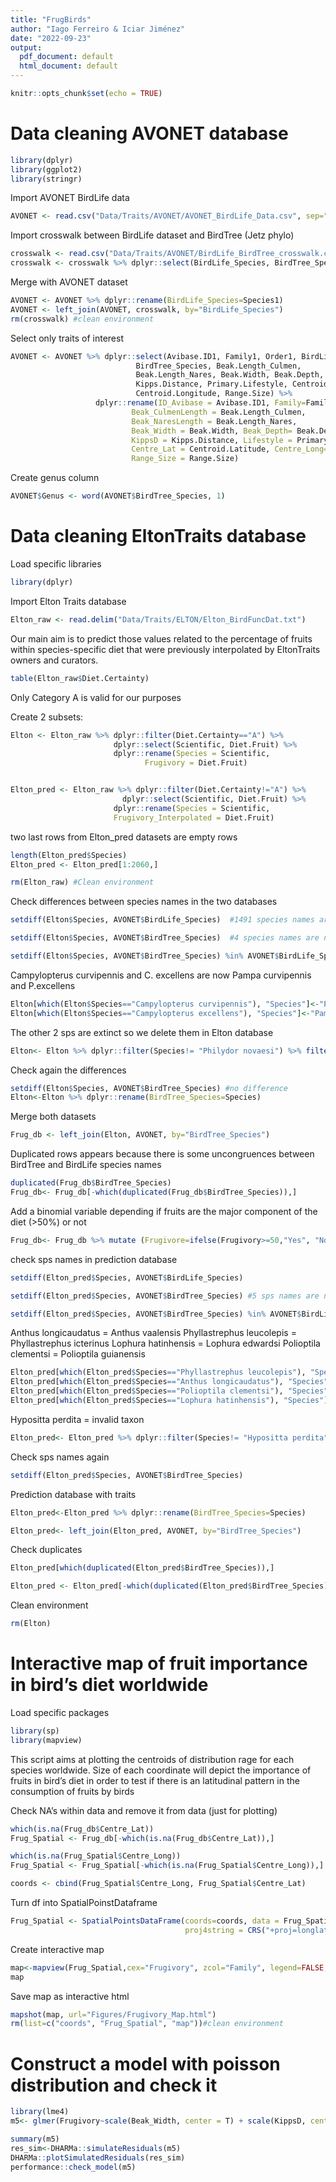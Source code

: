```yaml
---
title: "FrugBirds"
author: "Iago Ferreiro & Iciar Jiménez"
date: "2022-09-23"
output:
  pdf_document: default
  html_document: default
---
```


```r
knitr::opts_chunk$set(echo = TRUE)
```

# Data cleaning AVONET database


```r
library(dplyr)
library(ggplot2)
library(stringr)
```



Import AVONET  BirdLife data 
```r
AVONET <- read.csv("Data/Traits/AVONET/AVONET_BirdLife_Data.csv", sep=";")

```


Import crosswalk between BirdLife dataset and BirdTree (Jetz phylo)
```r
crosswalk <- read.csv("Data/Traits/AVONET/BirdLife_BirdTree_crosswalk.csv", sep=";")
crosswalk <- crosswalk %>% dplyr::select(BirdLife_Species, BirdTree_Species)

```


Merge with AVONET dataset
```r
AVONET <- AVONET %>% dplyr::rename(BirdLife_Species=Species1) 
AVONET <- left_join(AVONET, crosswalk, by="BirdLife_Species")
rm(crosswalk) #clean environment
```

Select only traits of interest
```r
AVONET <- AVONET %>% dplyr::select(Avibase.ID1, Family1, Order1, BirdLife_Species,
                            BirdTree_Species, Beak.Length_Culmen,
                            Beak.Length_Nares, Beak.Width, Beak.Depth,
                            Kipps.Distance, Primary.Lifestyle, Centroid.Latitude,
                            Centroid.Longitude, Range.Size) %>%
                   dplyr::rename(ID_Avibase = Avibase.ID1, Family=Family1, Order= Order1,
                           Beak_CulmenLength = Beak.Length_Culmen,
                           Beak_NaresLength = Beak.Length_Nares,
                           Beak_Width = Beak.Width, Beak_Depth= Beak.Depth,
                           KippsD = Kipps.Distance, Lifestyle = Primary.Lifestyle,
                           Centre_Lat = Centroid.Latitude, Centre_Long=Centroid.Longitude,
                           Range_Size = Range.Size)
```

Create genus column

```r
AVONET$Genus <- word(AVONET$BirdTree_Species, 1)
```

# Data cleaning EltonTraits database

Load specific libraries
```r
library(dplyr)

```


Import Elton Traits database
```r
Elton_raw <- read.delim("Data/Traits/ELTON/Elton_BirdFuncDat.txt")

```


Our main aim is to predict those values related to the percentage of fruits
within species-specific diet that were previously interpolated by EltonTraits
owners and curators.
```r
table(Elton_raw$Diet.Certainty) 
```
Only Category A is valid for our purposes


Create 2 subsets:
```r
Elton <- Elton_raw %>% dplyr::filter(Diet.Certainty=="A") %>% 
                       dplyr::select(Scientific, Diet.Fruit) %>%
                       dplyr::rename(Species = Scientific,
                              Frugivory = Diet.Fruit)


Elton_pred <- Elton_raw %>% dplyr::filter(Diet.Certainty!="A") %>% 
                         dplyr::select(Scientific, Diet.Fruit) %>%
                       dplyr::rename(Species = Scientific,
                       Frugivory_Interpolated = Diet.Fruit) 

```


two last rows from Elton_pred datasets are empty rows
```r
length(Elton_pred$Species)
Elton_pred <- Elton_pred[1:2060,]

rm(Elton_raw) #Clean environment

```


Check differences between species names in the two databases
```r
setdiff(Elton$Species, AVONET$BirdLife_Species)  #1491 species names are not coincident

setdiff(Elton$Species, AVONET$BirdTree_Species)  #4 species names are not coincident

setdiff(Elton$Species, AVONET$BirdTree_Species) %in% AVONET$BirdLife_Species  

```


Campylopterus curvipennis and C. excellens are now Pampa curvipennis and P.excellens
```r

Elton[which(Elton$Species=="Campylopterus curvipennis"), "Species"]<-"Pampa curvipennis"
Elton[which(Elton$Species=="Campylopterus excellens"), "Species"]<-"Pampa excellens"

```

The other 2 sps are extinct so we delete them in Elton database
```r

Elton<- Elton %>% dplyr::filter(Species!= "Philydor novaesi") %>% filter(Species!="Melamprosops phaeosoma")

```

Check again the differences
```r
setdiff(Elton$Species, AVONET$BirdTree_Species) #no difference
Elton<-Elton %>% dplyr::rename(BirdTree_Species=Species)
```

Merge both datasets
```r
Frug_db <- left_join(Elton, AVONET, by="BirdTree_Species")

```

Duplicated rows appears because there is some uncongruences between BirdTree and
BirdLife species names
```r
duplicated(Frug_db$BirdTree_Species)
Frug_db<- Frug_db[-which(duplicated(Frug_db$BirdTree_Species)),]

```


Add a binomial variable depending if fruits are the major component of the diet (>50%) or not
```r
Frug_db<- Frug_db %>% mutate (Frugivore=ifelse(Frugivory>=50,"Yes", "No"))
```


check sps names in prediction database
```r
setdiff(Elton_pred$Species, AVONET$BirdLife_Species)

setdiff(Elton_pred$Species, AVONET$BirdTree_Species) #5 sps names are not coincident

setdiff(Elton_pred$Species, AVONET$BirdTree_Species) %in% AVONET$BirdLife_Species 
```




Anthus longicaudatus = Anthus vaalensis
Phyllastrephus leucolepis = Phyllastrephus icterinus
Lophura hatinhensis = Lophura edwardsi
Polioptila clementsi = Polioptila guianensis
```r
Elton_pred[which(Elton_pred$Species=="Phyllastrephus leucolepis"), "Species"]<-"Phyllastrephus icterinus"
Elton_pred[which(Elton_pred$Species=="Anthus longicaudatus"), "Species"]<-"Anthus vaalensis"
Elton_pred[which(Elton_pred$Species=="Polioptila clementsi"), "Species"]<-"Polioptila guianensis"
Elton_pred[which(Elton_pred$Species=="Lophura hatinhensis"), "Species"]<-"Lophura edwardsi"

```


Hypositta perdita = invalid taxon
```r
Elton_pred<- Elton_pred %>% dplyr::filter(Species!= "Hypositta perdita") 

```


Check sps names again
```r
setdiff(Elton_pred$Species, AVONET$BirdTree_Species)

```


Prediction database with traits
```r
Elton_pred<-Elton_pred %>% dplyr::rename(BirdTree_Species=Species)

Elton_pred<- left_join(Elton_pred, AVONET, by="BirdTree_Species")

```


Check duplicates
```r
Elton_pred[which(duplicated(Elton_pred$BirdTree_Species)),]

Elton_pred <- Elton_pred[-which(duplicated(Elton_pred$BirdTree_Species)),]

```


Clean environment
```r
rm(Elton) 
```

# Interactive map of fruit importance in bird's diet worldwide


Load specific packages
```r
library(sp)
library(mapview)

```


This script aims at plotting the centroids of distribution rage for each
species worldwide. Size of each coordinate will depict the importance
of fruits in bird's diet in order to test if there is an latitudinal
pattern in the consumption of fruits by birds

Check NA's within data and remove it from data (just for plotting)
```r
which(is.na(Frug_db$Centre_Lat))
Frug_Spatial <- Frug_db[-which(is.na(Frug_db$Centre_Lat)),]

which(is.na(Frug_Spatial$Centre_Long))
Frug_Spatial <- Frug_Spatial[-which(is.na(Frug_Spatial$Centre_Long)),]

coords <- cbind(Frug_Spatial$Centre_Long, Frug_Spatial$Centre_Lat)


```

Turn df into SpatialPoinstDataframe
```r
Frug_Spatial <- SpatialPointsDataFrame(coords=coords, data = Frug_Spatial,
                                       proj4string = CRS("+proj=longlat +datum=WGS84 +ellps=WGS84 +towgs84=0,0,0"))

```



Create interactive map
```r
map<-mapview(Frug_Spatial,cex="Frugivory", zcol="Family", legend=FALSE, alpha=2)
map
```


Save map as interactive html
```r
mapshot(map, url="Figures/Frugivory_Map.html")
rm(list=c("coords", "Frug_Spatial", "map"))#clean environment

```

# Construct a model with poisson distribution and check it
```r
library(lme4)
m5<- glmer(Frugivory~scale(Beak_Width, center = T) + scale(KippsD, center=T) + scale(Centre_Lat,center=T) + (1|Genus), data=Frug_db, family="poisson")

summary(m5)
res_sim<-DHARMa::simulateResiduals(m5)
DHARMa::plotSimulatedResiduals(res_sim)
performance::check_model(m5)
```

